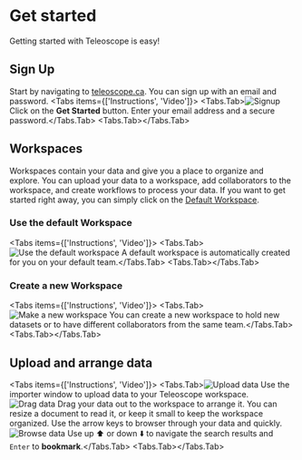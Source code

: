 
# Get started
Getting started with Teleoscope is easy! 

## Sign Up
Start by navigating to [teleoscope.ca](https://teleoscope.ca). You can sign up with an email and password. 
<Tabs items={['Instructions', 'Video']}>
  <Tabs.Tab>![Signup](/docs/signup.gif) Click on the **Get Started** button. Enter your email address and a secure password.</Tabs.Tab>
  <Tabs.Tab><YouTube videoId="fvCV79Q84BA" /></Tabs.Tab>
</Tabs>

## Workspaces

Workspaces contain your data and give you a place to organize and explore. 
You can upload your data to a workspace, add collaborators to the workspace, and create workflows to process your data.
If you want to get started right away, you can simply click on the [Default Workspace](#use-the-default-workspace).

### Use the default Workspace
<Tabs items={['Instructions', 'Video']}>
  <Tabs.Tab>![Use the default workspace](/docs/default-workspace-small.gif) A default workspace is automatically created for you on your default team.</Tabs.Tab>
  <Tabs.Tab><YouTube videoId="tPDWageSd5k" /></Tabs.Tab>
</Tabs>


### Create a new Workspace 
<Tabs items={['Instructions', 'Video']}>
  <Tabs.Tab>![Make a new workspace](/docs/create-a-new-workspace.gif) You can create a new workspace to hold new datasets or to have different collaborators from the same team.</Tabs.Tab>
  <Tabs.Tab><YouTube videoId="Z7p2yG9D0tA" /></Tabs.Tab>
</Tabs>




## Upload and arrange data
<Tabs items={['Instructions', 'Video']}>
  <Tabs.Tab>![Upload data](/docs/upload-data-fast-small.gif) 
  Use the importer window to upload data to your Teleoscope workspace.
   ![Drag data](/docs/drag-data.gif) 
   Drag your data out to the workspace to arrange it. You can resize a document to read it, or keep it small to keep the workspace organized.
   Use the arrow keys to browser through your data and quickly.
   ![Browse data](/docs/browse-data.gif) <Callout emoji="💡">Use up ⬆️ or down ⬇️ to navigate the search results and `Enter` to
   **bookmark**.</Callout></Tabs.Tab>
  <Tabs.Tab><YouTube videoId="tPDWageSd5k" /></Tabs.Tab>
</Tabs>
